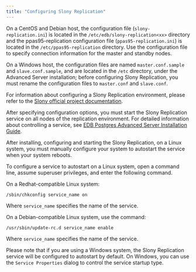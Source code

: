 ```yaml
---
title: "Configuring Slony Replication"
---
```


<div id="configuring_slony" class="registered_link"></div>


On a CentOS and Debian host, the configuration file (`slony-replication.ini`) is located in the `/etc/edb/slony-replication<xx>` directory and the ppas95-replication configuration file (`ppas95-replication.ini`) is located in the `/etc/ppas95-replication` directory. Use the configuration file to specify connection information for the master and standby nodes.

On a Windows host, the configuration files are named `master.conf.sample` and `slave.conf.sample`, and are located in the `/etc` directory, under the Advanced Server installation; before configuring Slony Replication, you must rename the configuration files to `master.conf` and `slave.conf`.

For information about configuring a Slony Replication environment, please refer to the [Slony official project documentation](https://www.slony.info/adminguide/2.2/doc/adminguide/slony.pdf).

After specifying configuration options, you must start the Slony Replication service on all nodes of the replication environment. For detailed information about controlling a service, see [EDB Postgres Advanced Server Installation Guide](https://www.enterprisedb.com/edb-docs/p/edb-postgres-advanced-server).

After installing, configuring and starting the Slony Replication, on a Linux system, you must manually configure your system to autostart the service when your system reboots.

To configure a service to autostart on a Linux system, open a command line, assume superuser privileges, and enter the following command.

On a Redhat-compatible Linux system:

``` text
/sbin/chkconfig service_name on
```

Where `service_name` specifies the name of the service.

On a Debian-compatible Linux system, use the command:

``` text
/usr/sbin/update-rc.d service_name enable
```

Where `service_name` specifies the name of the service.

Please note that if you are using a Windows system, the Slony Replication service will be configured to autostart by default. On Windows, you can use the `Service Properties` dialog to control the service startup type.
